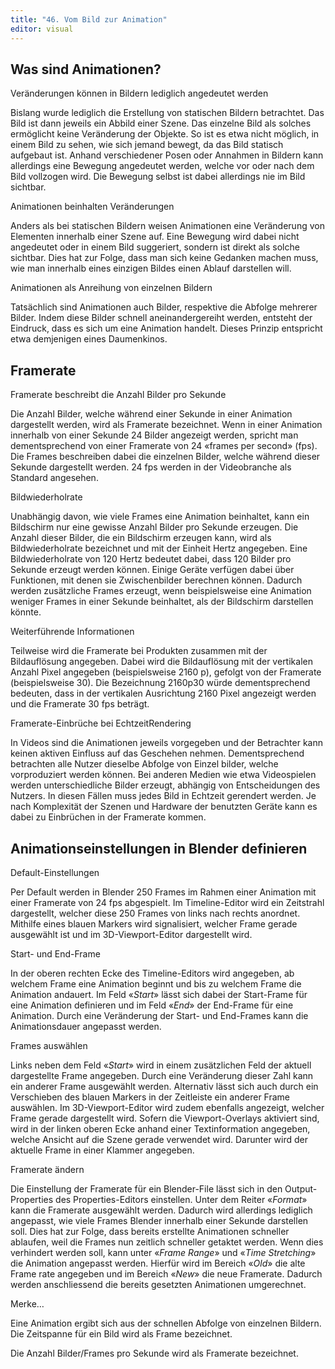 ```yaml
---
title: "46. Vom Bild zur Animation"
editor: visual
---
```


## Was sind Animationen?

::: column-margin
Veränderungen können in Bildern lediglich angedeutet werden 
:::

Bislang wurde lediglich die Erstellung von statischen Bildern betrachtet. Das Bild ist dann jeweils ein Abbild einer Szene. Das einzelne Bild als solches ermöglicht keine Veränderung der Objekte. So ist es etwa nicht möglich, in einem Bild zu sehen, wie sich jemand bewegt, da das Bild statisch aufgebaut ist. Anhand verschiedener Posen oder Annahmen in Bildern kann allerdings eine Bewegung angedeutet werden, welche vor oder nach dem Bild vollzogen wird. Die Bewegung selbst ist dabei allerdings nie im Bild sichtbar. 

::: column-margin
Animationen beinhalten Veränderungen 
:::

Anders als bei statischen Bildern weisen Animationen eine Veränderung von Elementen innerhalb einer Szene auf. Eine Bewegung wird dabei nicht angedeutet oder in einem Bild suggeriert, sondern ist direkt als solche sichtbar. Dies hat zur Folge, dass man sich keine Gedanken machen muss, wie man innerhalb eines einzigen Bildes einen Ablauf darstellen will. 

::: column-margin
Animationen als Anreihung von einzelnen Bildern 
:::

Tatsächlich sind Animationen auch Bilder, respektive die Abfolge mehrerer Bilder. Indem diese Bilder schnell aneinandergereiht werden, entsteht der Eindruck, dass es sich um eine Animation handelt. Dieses Prinzip entspricht etwa demjenigen eines Daumenkinos. 

## Framerate

::: column-margin
Framerate beschreibt die Anzahl Bilder pro Sekunde 
:::

Die Anzahl Bilder, welche während einer Sekunde in einer Animation dargestellt werden, wird als Framerate bezeichnet. Wenn in einer Animation innerhalb von einer Sekunde 24 Bilder angezeigt werden, spricht man dementsprechend von einer Framerate von 24 «frames per second» (fps). Die Frames beschreiben dabei die einzelnen Bilder, welche während dieser Sekunde dargestellt werden. 24 fps werden in der Videobranche als Standard angesehen.

::: column-margin
Bildwiederholrate 
:::

Unabhängig davon, wie viele Frames eine Animation beinhaltet, 
kann ein Bildschirm nur eine gewisse Anzahl Bilder pro Sekunde 
erzeugen. Die Anzahl dieser Bilder, die ein Bildschirm erzeugen 
kann, wird als Bildwiederholrate bezeichnet und mit der Einheit 
Hertz angegeben. Eine Bildwiederholrate von 120 Hertz bedeutet 
dabei, dass 120 Bilder pro Sekunde erzeugt werden können. Einige Geräte verfügen dabei über Funktionen, mit denen sie Zwischenbilder berechnen können. Dadurch werden zusätzliche Frames erzeugt, wenn beispielsweise eine Animation weniger Frames in einer Sekunde beinhaltet, als der Bildschirm darstellen könnte. 

:::::: tippbox
:::: tippbox-header
::: tippbox-icon
:::

Weiterführende Informationen
::::

::: tippbox-body
Teilweise wird die Framerate bei Produkten zusammen mit der 
Bildauflösung angegeben. Dabei wird die Bildauflösung mit der vertikalen Anzahl Pixel angegeben (beispielsweise 2160 p), gefolgt von der Framerate (beispielsweise 30). Die Bezeichnung 2160p30 würde dementsprechend bedeuten, dass in der vertikalen Ausrichtung 2160 Pixel angezeigt werden und die Framerate 30 fps beträgt. 
:::
::::::

::: column-margin
Framerate-Einbrüche bei EchtzeitRendering 
:::

In Videos sind die Animationen jeweils vorgegeben und der Betrachter kann keinen aktiven Einfluss auf das Geschehen nehmen. Dementsprechend betrachten alle Nutzer dieselbe Abfolge von Einzel
bilder, welche vorproduziert werden können. Bei anderen Medien wie etwa Videospielen werden unterschiedliche Bilder erzeugt, abhängig von Entscheidungen des Nutzers. In diesen Fällen muss jedes Bild in Echtzeit gerendert werden. Je nach Komplexität der Szenen und Hardware der benutzten Geräte kann es dabei zu Einbrüchen in der Framerate kommen. 

## Animationseinstellungen in Blender definieren

::: column-margin
Default-Einstellungen
:::

Per Default werden in Blender 250 Frames im Rahmen einer Animation mit einer Framerate von 24 fps abgespielt. Im Timeline-Editor wird ein Zeitstrahl dargestellt, welcher diese 250 Frames von links 
nach rechts anordnet. Mithilfe eines blauen Markers wird signalisiert, welcher Frame gerade ausgewählt ist und im 3D-Viewport-Editor dargestellt wird. 

::: column-margin
Start- und End-Frame 
:::

In der oberen rechten Ecke des Timeline-Editors wird angegeben, ab welchem Frame eine Animation beginnt und bis zu welchem Frame die Animation andauert. Im Feld «*Start*» lässt sich dabei der Start-Frame für eine Animation definieren und im Feld «*End*» der End-Frame für eine Animation. Durch eine Veränderung der Start- und End-Frames kann die Animationsdauer angepasst werden. 

::: column-margin
Frames auswählen
:::

Links neben dem Feld «*Start*» wird in einem zusätzlichen Feld der aktuell dargestellte Frame angegeben. Durch eine Veränderung dieser Zahl kann ein anderer Frame ausgewählt werden. Alternativ lässt sich auch durch ein Verschieben des blauen Markers in der Zeitleiste ein anderer Frame auswählen. Im 3D-Viewport-Editor wird zudem ebenfalls angezeigt, welcher Frame gerade dargestellt wird. Sofern die Viewport-Overlays aktiviert sind, wird in der linken oberen Ecke anhand einer Textinformation angegeben, welche Ansicht auf die Szene gerade verwendet wird. Darunter wird der aktuelle Frame in einer Klammer angegeben. 

::: column-margin
Framerate ändern 
:::

Die Einstellung der Framerate für ein Blender-File lässt sich in den Output-Properties des Properties-Editors einstellen. Unter dem Reiter «*Format*» kann die Framerate ausgewählt werden. Dadurch wird allerdings lediglich angepasst, wie viele Frames Blender innerhalb einer Sekunde darstellen soll. Dies hat zur Folge, dass bereits erstellte Animationen schneller ablaufen, weil die Frames nun zeitlich schneller getaktet werden. Wenn dies verhindert werden soll, kann unter «*Frame Range*» und «*Time Stretching*» die Animation angepasst werden. Hierfür wird im Bereich «*Old*» die alte Frame
rate angegeben und im Bereich «*New*» die neue Framerate. Dadurch werden anschliessend die bereits gesetzten Animationen umgerechnet. 

:::::: rememberbox
:::: rememberbox-header
::: rememberbox-icon
:::

Merke...
::::

::: rememberbox-body
Eine Animation ergibt sich aus der schnellen Abfolge von einzelnen Bildern. Die Zeitspanne für ein Bild wird als Frame bezeichnet. 

Die Anzahl Bilder/Frames pro Sekunde wird als Framerate bezeichnet. 
:::
::::::
